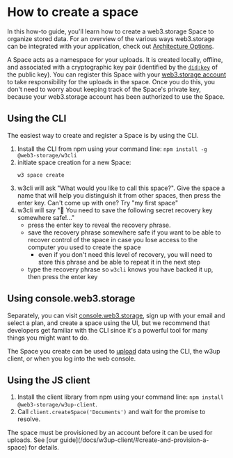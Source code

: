 
# How to create a space

In this how-to guide, you'll learn how to create a web3.storage Space to organize stored data. For an overview of the various ways web3.storage can be integrated with your application, check out [Architecture Options](/docs/concepts-architecture-options/).

A Space acts as a namespace for your uploads. It is created locally, offline, and associated with a cryptographic key pair (identified by the [`did:key`](https://w3c-ccg.github.io/did-method-key/) of the public key). You can register this Space with your [web3.storage account](/docs/how-to/create-account/) to take responsibility for the uploads in the space. Once you do this, you don't need to worry about keeping track of the Space's private key, because your web3.storage account has been authorized to use the Space.

## Using the CLI

The easiest way to create and register a Space is by using the CLI.

1. Install the CLI from npm using your command line: `npm install -g @web3-storage/w3cli`
2. initiate space creation for a new Space:
   ```shell
   w3 space create
   ```
3. w3cli will ask "What would you like to call this space?". Give the space a name that will help you distinguish it from other spaces, then press the enter key. Can't come up with one? Try "my first space"
4. w3cli will say "🔑 You need to save the following secret recovery key somewhere safe!…"
   - press the enter key to reveal the recovery phrase.
   - save the recovery phrase somewhere safe if you want to be able to recover control of the space in case you lose access to the computer you used to create the space
     - even if you don't need this level of recovery, you will need to store this phrase and be able to repeat it in the next step
   - type the recovery phrase so `w3cli` knows you have backed it up, then press the enter key

## Using console.web3.storage

Separately, you can visit [console.web3.storage](https://console.web3.storage/), sign up with your email and select a plan, and create a space using the UI, but we recommend that developers get familiar with the CLI since it's a powerful tool for many things you might want to do.

The Space you create can be used to [upload](/docs/how-to/upload/) data using the CLI, the w3up client, or when you log into the web console.

## Using the JS client

1. Install the client library from npm using your command line: `npm install @web3-storage/w3up-client`.
2. Call `client.createSpace('Documents')` and wait for the promise to resolve.

<Callout>
  The space must be provisioned by an account before it can be used for uploads. See [our guide](/docs/w3up-client/#create-and-provision-a-space) for details.
</Callout>
